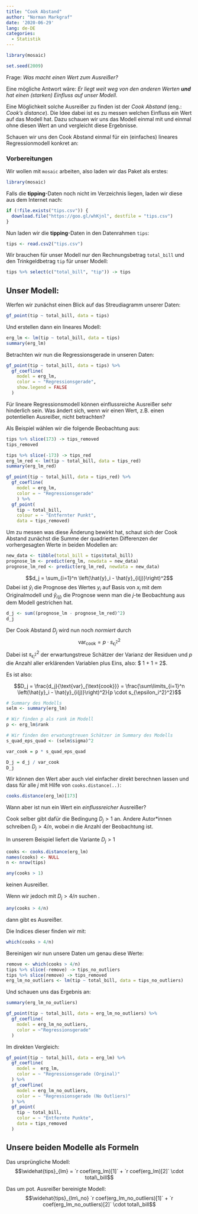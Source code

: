 ```yaml
---
title: "Cook Abstand"
author: "Norman Markgraf"
date: '2020-06-29'
lang: de-DE
categories: 
  - Statistik
---
```


```r
library(mosaic)

set.seed(2009)
```

Frage: *Was macht einen Wert zum Ausreißer?*

Eine mögliche Antwort wäre: *Er liegt weit weg von den anderen Werten **und** hat einen (starken) Einfluss auf unser Modell.*

Eine Möglichkeit solche Ausreißer zu finden ist der *Cook Abstand* (eng.: *Cook's distance*). Die Idee dabei ist es zu messen welchen Einfluss ein Wert auf das Modell hat. Dazu schauen wir uns das Modell einmal mit und einmal ohne diesen Wert an und vergleicht diese Ergebnisse.

Schauen wir uns den Cook Abstand einmal für ein (einfaches) lineares Regressionmodell konkret an:

### Vorbereitungen

Wir wollen mit `mosaic` arbeiten, also laden wir das Paket als erstes:

```r
library(mosaic)
```

Falls die **tipping**-Daten noch nicht im Verzeichnis liegen, laden wir diese aus dem Internet nach:

```r
if (!file.exists("tips.csv")) {
  download.file("https://goo.gl/whKjnl", destfile = "tips.csv")
}
```

Nun laden wir die **tipping**-Daten in den Datenrahmen `tips`:

```r
tips <- read.csv2("tips.csv")
```

Wir brauchen für unser Modell nur den Rechnungsbetrag `total_bill` und den Trinkgeldbetrag `tip` für unser Modell:

```r
tips %>% select(c("total_bill", "tip")) -> tips
```

## Unser Modell:

Werfen wir zunächst einen Blick auf das Streudiagramm unserer Daten:

```r
gf_point(tip ~ total_bill, data = tips)
```

Und erstellen dann ein lineares Modell:

```r
erg_lm <- lm(tip ~ total_bill, data = tips)
summary(erg_lm)
```

Betrachten wir nun die Regressionsgerade in unseren Daten:

```r
gf_point(tip ~ total_bill, data = tips) %>%
  gf_coefline(
    model = erg_lm,
    color = ~ "Regressionsgerade",
    show.legend = FALSE
  ) 
```

Für lineare Regressionsmodell können einflussreiche Ausreißer sehr hinderlich sein. Was ändert sich, wenn wir einen Wert, z.B. einen potentiellen Ausreißer, nicht betrachten?

Als Beispiel wählen wir die folgende Beobachtung aus:

```r
tips %>% slice(173) -> tips_removed
tips_removed
```

```r
tips %>% slice(-173) -> tips_red
erg_lm_red <- lm(tip ~ total_bill, data = tips_red)
summary(erg_lm_red)
```

```r
gf_point(tip ~ total_bill, data = tips_red) %>%
  gf_coefline(
    model = erg_lm,
    color = ~ "Regressionsgerade"
    ) %>%
  gf_point(
    tip ~ total_bill, 
    colour = ~ "Entfernter Punkt",
    data = tips_removed)
```

Um zu messen was diese Änderung bewirkt hat, schaut sich der Cook Abstand zunächst die Summe der quadrierten Differenzen der vorhergesagten Werte in beiden Modellen an:

```r
new_data <- tibble(total_bill = tips$total_bill)
prognose_lm <- predict(erg_lm, newdata = new_data)
prognose_lm_red <- predict(erg_lm_red, newdata = new_data)
```

$$d_j = \sum_{i=1}^n \left(\hat{y}_i - \hat{y}_{i(j)}\right)^2$$ Dabei ist $\hat{y}_i$ die Prognose des Wertes $y_i$ auf Basis von $x_i$ mit dem Originalmodell und $\hat{y}_{i(j)}$ die Prognose wenn man die $j$-te Beobachtung aus dem Modell gestrichen hat.

```r
d_j <- sum((prognose_lm - prognose_lm_red)^2)
d_j
```

Der Cook Abstand $D_j$ wird nun noch *normiert* durch $${\text{var}_{\text{cook}}} = p \cdot s_{\epsilon_i^2}^2$$ Dabei ist $s_{\epsilon_i^2}^2$ der erwartungstreue Schätzer der Varianz der Residuen und $p$ die Anzahl aller erklärenden Variablen plus Eins, also: \$ 1 + 1 = 2\$.

Es ist also:

$$D_j = \frac{d_j}{\text{var}_{\text{cook}}} = \frac{\sum\limits_{i=1}^n \left(\hat{y}_i - \hat{y}_{i(j)}\right)^2}{p \cdot s_{\epsilon_i^2}^2}$$

```r
# Summary des Modells
selm <- summary(erg_lm)

# Wir finden p als rank im Modell
p <- erg_lm$rank 

# Wir finden den erwatungtreuen Schätzer im Summary des Modells
s_quad_eps_quad <- (selm$sigma)^2 

var_cook = p * s_quad_eps_quad

D_j = d_j / var_cook
D_j
```

Wir können den Wert aber auch viel einfacher direkt berechnen lassen und dass für alle $j$ mit Hilfe von `cooks.distance(..)`:

```r
cooks.distance(erg_lm)[173]
```

Wann aber ist nun ein Wert ein *einflussreicher* Ausreißer?

Cook selber gibt dafür die Bedingung $D_j > 1$ an. Andere Autor\*innen schreiben $D_j > 4/n$, wobei $n$ die Anzahl der Beobachtung ist.

In unserem Beispiel liefert die Variante $D_j > 1$

```r
cooks <- cooks.distance(erg_lm)
names(cooks) <- NULL
n <- nrow(tips)

any(cooks > 1)
```

keinen Ausreißer.

Wenn wir jedoch mit $D_j > 4/n$ suchen .

```r
any(cooks > 4/n)
```

dann gibt es Ausreißer.

Die Indices dieser finden wir mit:

```r
which(cooks > 4/n)
```

Bereinigen wir nun unsere Daten um genau diese Werte:

```r
remove <- which(cooks > 4/n)
tips %>% slice(-remove) -> tips_no_outliers
tips %>% slice(remove) -> tips_removed
erg_lm_no_outliers <- lm(tip ~ total_bill, data = tips_no_outliers)
```

Und schauen uns das Ergebnis an:

```r
summary(erg_lm_no_outliers)
```

```r
gf_point(tip ~ total_bill, data = erg_lm_no_outliers) %>%
  gf_coefline(
    model = erg_lm_no_outliers, 
    color = ~"Regressionsgerade"
  )
```

Im direkten Vergleich:

```r
gf_point(tip ~ total_bill, data = erg_lm) %>%
  gf_coefline(
    model =  erg_lm,
    color = ~ "Regressionsgerade (Orginal)"
  ) %>%
  gf_coefline(
    model = erg_lm_no_outliers,
    color = ~ "Regressionsgerade (No Outliers)"
  ) %>%
  gf_point(
    tip ~ total_bill,
    color = ~ "Entfernte Punkte",
    data = tips_removed
  )
```

## Unsere beiden Modelle als Formeln

Das ursprüngliche Modell: $$\widehat{tips}_{lm} = `r coef(erg_lm)[1]` + `r coef(erg_lm)[2]` \cdot total\_bill$$

Das um pot. Ausreißer bereinigte Modell: $$\widehat{tips}_{lm\_no} `r coef(erg_lm_no_outliers)[1]` + `r coef(erg_lm_no_outliers)[2]` \cdot total\_bill$$
